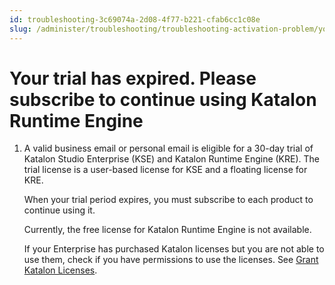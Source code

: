 ```yaml
---
id: troubleshooting-3c69074a-2d08-4f77-b221-cfab6cc1c08e
slug: /administer/troubleshooting/troubleshooting-activation-problem/your-trial-has-expired-please-subscribe-to-continue-using-katalon-runtime-engine
---
```


# Your trial has expired. Please subscribe to continue using Katalon Runtime Engine

1.  A valid business email or personal email is eligible for a 30-day trial of Katalon Studio Enterprise \(KSE\) and Katalon Runtime Engine \(KRE\). The trial license is a user-based license for KSE and a floating license for KRE.

    When your trial period expires, you must subscribe to each product to continue using it.

    Currently, the free license for Katalon Runtime Engine is not available.

    If your Enterprise has purchased Katalon licenses but you are not able to use them, check if you have permissions to use the licenses. See [Grant Katalon Licenses](/administer/administration-tasks/license-management/grant-katalon-licenses).